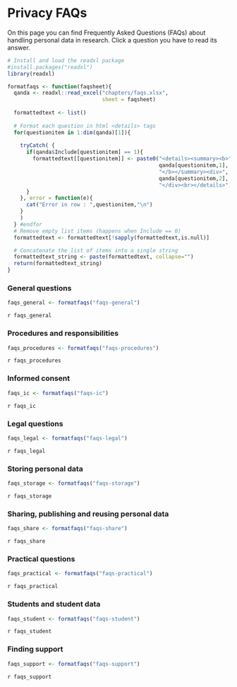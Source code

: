 # Privacy FAQs {#faq}

On this page you can find Frequently Asked Questions (FAQs) about handling 
personal data in research. Click a question you have to read its answer. 

```{r faqsformattingfunction, message=FALSE, warning=FALSE, echo=FALSE}
# Install and load the readxl package
#install.packages("readxl")
library(readxl)

formatfaqs <- function(faqsheet){
  qanda <- readxl::read_excel("chapters/faqs.xlsx", 
                              sheet = faqsheet)
  
  formattedtext <- list()
  
  # Format each question in html <details> tags
  for(questionitem in 1:dim(qanda)[1]){
    
    tryCatch( { 
      if(qanda$Include[questionitem] == 1){
        formattedtext[[questionitem]] <- paste0("<details><summary><b>",
                                                qanda[questionitem,1],
                                                "</b></summary><div>",
                                                qanda[questionitem,2],
                                                "</div><br></details>")
      }
    }, error = function(e){
      cat("Error in row : ",questionitem,"\n")
    }
    )
  } #endfor
  # Remove empty list items (happens when Include == 0)
  formattedtext <- formattedtext[!sapply(formattedtext,is.null)]

  # Concatenate the list of items into a single string
  formattedtext_string <- paste(formattedtext, collapse="")
  return(formattedtext_string)
}
```

### General questions {#general}

```{r faqs-general, message=FALSE,warning=FALSE,echo=FALSE}
faqs_general <- formatfaqs("faqs-general")
```

`r faqs_general`

### Procedures and responsibilities {#procedures}

```{r faqs-procedures, message=FALSE,warning=FALSE,echo=FALSE}
faqs_procedures <- formatfaqs("faqs-procedures")
```

`r faqs_procedures`

### Informed consent {#consent}

```{r faqs-ic, message=FALSE,warning=FALSE,echo=FALSE}
faqs_ic <- formatfaqs("faqs-ic")
```

`r faqs_ic`

### Legal questions {#legal}

```{r faqs-legal, message=FALSE,warning=FALSE,echo=FALSE}
faqs_legal <- formatfaqs("faqs-legal")
```

`r faqs_legal`

### Storing personal data {#storage}

```{r faqs-storage, message=FALSE,warning=FALSE,echo=FALSE}
faqs_storage <- formatfaqs("faqs-storage")
```

`r faqs_storage`

### Sharing, publishing and reusing personal data {#sharing}

```{r faqs-share, message=FALSE,warning=FALSE,echo=FALSE}
faqs_share <- formatfaqs("faqs-share")
```

`r faqs_share`

### Practical questions {#practical-questions}

```{r faqs-practical, message=FALSE,warning=FALSE,echo=FALSE}
faqs_practical <- formatfaqs("faqs-practical")
```

`r faqs_practical`

### Students and student data {#students}

```{r faqs-student, message=FALSE,warning=FALSE,echo=FALSE}
faqs_student <- formatfaqs("faqs-student")
```

`r faqs_student`

### Finding support {#support}

```{r faqs-support, message=FALSE,warning=FALSE,echo=FALSE}
faqs_support <- formatfaqs("faqs-support")
```

`r faqs_support`
